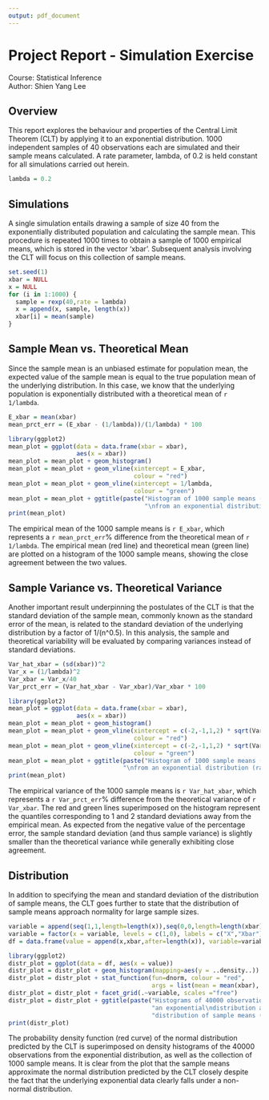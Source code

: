 ```yaml
---
output: pdf_document
---
```

# Project Report - Simulation Exercise
Course: Statistical Inference  
Author: Shien Yang Lee

## Overview

This report explores the behaviour and properties of the Central Limit Theorem (CLT) by applying it to an exponential distribution. 1000 independent samples of 40 observations each are simulated and their sample means calculated. A rate parameter, lambda, of 0.2 is held constant for all simulations carried out herein.

```r
lambda = 0.2
```

## Simulations

A single simulation entails drawing a sample of size 40 from the exponentially distributed population and calculating the sample mean. This procedure is repeated 1000 times to obtain a sample of 1000 empirical means, which is stored in the vector 'xbar'. Subsequent analysis involving the CLT will focus on this collection of sample means.

```r
set.seed(1)
xbar = NULL
x = NULL
for (i in 1:1000) {
  sample = rexp(40,rate = lambda)
  x = append(x, sample, length(x))
  xbar[i] = mean(sample)
}
```

## Sample Mean vs. Theoretical Mean

Since the sample mean is an unbiased estimate for population mean, the expected value of the sample mean is equal to the true population mean of the underlying distribution. In this case, we know that the underlying population is exponentially distributed with a theoretical mean of ```r 1/lambda```.

```r
E_xbar = mean(xbar)
mean_prct_err = (E_xbar - (1/lambda))/(1/lambda) * 100

library(ggplot2)
mean_plot = ggplot(data = data.frame(xbar = xbar), 
                   aes(x = xbar))
mean_plot = mean_plot + geom_histogram()
mean_plot = mean_plot + geom_vline(xintercept = E_xbar, 
                                   colour = "red")
mean_plot = mean_plot + geom_vline(xintercept = 1/lambda, 
                                   colour = "green")
mean_plot = mean_plot + ggtitle(paste("Histogram of 1000 sample means (n = 40)",
                                      "\nfrom an exponential distribution (rate = 0.2)"))
print(mean_plot)
```
The empirical mean of the 1000 sample means is ```r E_xbar```, which represents a ```r mean_prct_err```% difference from the theoretical mean of ```r 1/lambda```. The empirical mean (red line) and theoretical mean (green line) are plotted on a histogram of the 1000 sample means, showing the close agreement between the two values.

## Sample Variance vs. Theoretical Variance

Another important result underpinning the postulates of the CLT is that the standard deviation of the sample mean, commonly known as the standard error of the mean, is related to the standard deviation of the underlying distribution by a factor of 1/(n^0.5). In this analysis, the sample and theoretical variability will be evaluated by comparing variances instead of standard deviations.

```r
Var_hat_xbar = (sd(xbar))^2
Var_x = (1/lambda)^2
Var_xbar = Var_x/40
Var_prct_err = (Var_hat_xbar - Var_xbar)/Var_xbar * 100

library(ggplot2)
mean_plot = ggplot(data = data.frame(xbar = xbar),
                   aes(x = xbar))
mean_plot = mean_plot + geom_histogram()
mean_plot = mean_plot + geom_vline(xintercept = c(-2,-1,1,2) * sqrt(Var_hat_xbar) + E_xbar,
                                   colour = "red")
mean_plot = mean_plot + geom_vline(xintercept = c(-2,-1,1,2) * sqrt(Var_xbar) + E_xbar,
                                   colour = "green")
mean_plot = mean_plot + ggtitle(paste("Histogram of 1000 sample means (n = 40)",
                                "\nfrom an exponential distribution (rate = 0.2)"))
print(mean_plot)
```
The empirical variance of the 1000 sample means is ```r Var_hat_xbar```, which represents a ```r Var_prct_err```% difference from the theoretical variance of ```r Var_xbar```. The red and green lines superimposed on the histogram represent the quantiles corresponding to 1 and 2 standard deviations away from the empirical mean. As expected from the negative value of the percentage error, the sample standard deviation (and thus sample variance) is slightly smaller than the theoretical variance while generally exhibiting close agreement.

## Distribution

In addition to specifying the mean and standard deviation of the distribution of sample means, the CLT goes further to state that the distribution of sample means approach normality for large sample sizes.

```r
variable = append(seq(1,1,length=length(x)),seq(0,0,length=length(xbar)),after=length(x))
variable = factor(x = variable, levels = c(1,0), labels = c("X","Xbar"))
df = data.frame(value = append(x,xbar,after=length(x)), variable=variable)

library(ggplot2)
distr_plot = ggplot(data = df, aes(x = value))
distr_plot = distr_plot + geom_histogram(mapping=aes(y = ..density..))
distr_plot = distr_plot + stat_function(fun=dnorm, colour = "red",
                                        args = list(mean = mean(xbar), sd = sd(xbar)))
distr_plot = distr_plot + facet_grid(.~variable, scales ="free")
distr_plot = distr_plot + ggtitle(paste("Histograms of 40000 observations (X) drawn from",
                                        "an exponential\ndistribution and the corresponding",
                                        "distribution of sample means (Xbar)"))
print(distr_plot)
```
The probability density function (red curve) of the normal distribution predicted by the CLT is superimposed on density histograms of the 40000 observations from the exponential distribution, as well as the collection of 1000 sample means. It is clear from the plot that the sample means approximate the normal distribution predicted by the CLT closely despite the fact that the underlying exponential data clearly falls under a non-normal distribution.